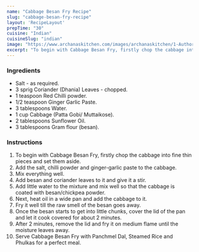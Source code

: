 ---
name: "Cabbage Besan Fry Recipe"
slug: "cabbage-besan-fry-recipe"
layout: 'RecipeLayout'
prepTime: "30"
cuisine: "Indian"
cuisineSlug: "indian"
image: "https://www.archanaskitchen.com/images/archanaskitchen/1-Author/Divya_Rajagiri/CABBAGE_BESAN_FRY.jpg"
excerpt: "To begin with Cabbage Besan Fry, firstly chop the cabbage into fine thin pieces and set them aside"
---

### Ingredients

- Salt - as required.
- 3 sprig Coriander (Dhania) Leaves - chopped.
- 1 teaspoon Red Chilli powder.
- 1/2 teaspoon Ginger Garlic Paste.
- 3 tablespoons Water.
- 1 cup Cabbage (Patta Gobi/ Muttaikose).
- 2 tablespoons Sunflower Oil.
- 3 tablespoons Gram flour (besan).

### Instructions

1. To begin with Cabbage Besan Fry, firstly chop the cabbage into fine thin pieces and set them aside.
1. Add the salt, chilli powder and ginger-garlic paste to the cabbage.
1. Mix everything well.
1. Add besan and coriander leaves to it and give it a stir.
1. Add little water to the mixture and mix well so that the cabbage is coated with besan/chickpea powder.
1. Next, heat oil in a wide pan and add the cabbage to it.
1. Fry it well till the raw smell of the besan goes away.
1. Once the besan starts to get into little chunks, cover the lid of the pan and let it cook covered for about 2 minutes.
1. After 2 minutes, remove the lid and fry it on medium flame until the moisture leaves away.
1. Serve Cabbage Besan Fry with Panchmel Dal, Steamed Rice and Phulkas for a perfect meal.
